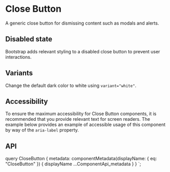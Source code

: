 


# Close Button

A generic close button for dismissing content such as modals and alerts.

<ReactPlayground codeText={CloseButtonBasic} />

## Disabled state

Bootstrap adds relevant styling to a disabled close button to prevent user
interactions.

<ReactPlayground codeText={CloseButtonDisabled} />

## Variants

Change the default dark color to white using `variant="white"`.

<ReactPlayground codeText={CloseButtonVariants} />

## Accessibility

To ensure the maximum accessibility for Close Button components, it is
recommended that you provide relevant text for screen readers.  The example
below provides an example of accessible usage of this component by way of the
`aria-label` property.

<ReactPlayground codeText={CloseButtonLabelled} />

## API

<ComponentApi metadata={props.data.metadata} />


  query CloseButton {
    metadata: componentMetadata(displayName: { eq: "CloseButton" }) {
      displayName
      ...ComponentApi_metadata
    }
  }
`;
